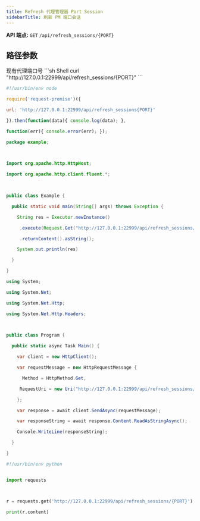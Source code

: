 ```yaml
---
title: Refresh 代理管理器 Port Session
sidebarTitle: 刷新 PM 端口会话
---
```


**API 端点:** `GET` `/api/refresh_sessions/{PORT}`

## 路径参数
<ParamField path="PORT" type="string" required>
现有代理端口号
</ParamField>

<RequestExample>
```sh Shell
curl "http://127.0.0.1:22999/api/refresh_sessions/{PORT}"
```

```js NodeJS
#!/usr/bin/env node

require('request-promise')({

url: 'http://127.0.0.1:22999/api/refresh_sessions{PORT}'

}).then(function(data){ console.log(data); },

function(err){ console.error(err); });
```

```java Java
package example;

 

import org.apache.http.HttpHost;

import org.apache.http.client.fluent.*;

 

public class Example {

  public static void main(String[] args) throws Exception {

    String res = Executor.newInstance()

     .execute(Request.Get("http://127.0.0.1:22999/api/refresh_sessions/{PORT}"))

     .returnContent().asString();

    System.out.println(res)

  }

}
```

```cs C#
using System;

using System.Net;

using System.Net.Http;

using System.Net.Http.Headers;

 

public class Program {

  public static async Task Main() {

    var client = new HttpClient();

    var requestMessage = new HttpRequestMessage {

      Method = HttpMethod.Get,

     RequestUri = new Uri("http://127.0.0.1:22999/api/refresh_sessions/{PORT}")

    };

    var response = await client.SendAsync(requestMessage);

    var responseString = await response.Content.ReadAsStringAsync();

    Console.WriteLine(responseString);

  }

}
```

```python Python
#!/usr/bin/env python


import requests



r = requests.get('http://127.0.0.1:22999/api/refresh_sessions/{PORT}')

print(r.content)
```
</RequestExample>